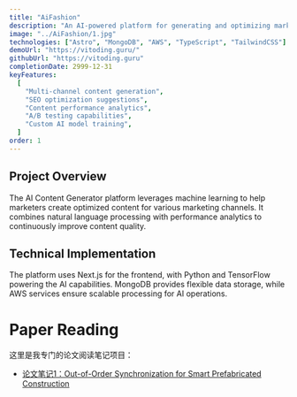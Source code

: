 ```yaml
---
title: "AiFashion"
description: "An AI-powered platform for generating and optimizing marketing content across multiple channels."
image: "../AiFashion/1.jpg"
technologies: ["Astro", "MongoDB", "AWS", "TypeScript", "TailwindCSS"]
demoUrl: "https://vitoding.guru/"
githubUrl: "https://vitoding.guru"
completionDate: 2999-12-31
keyFeatures:
  [
    "Multi-channel content generation",
    "SEO optimization suggestions",
    "Content performance analytics",
    "A/B testing capabilities",
    "Custom AI model training",
  ]
order: 1
---
```


## Project Overview

The AI Content Generator platform leverages machine learning to help marketers create optimized content for various marketing channels. It combines natural language processing with performance analytics to continuously improve content quality.

## Technical Implementation

The platform uses Next.js for the frontend, with Python and TensorFlow powering the AI capabilities. MongoDB provides flexible data storage, while AWS services ensure scalable processing for AI operations.

<h1>Paper Reading</h1>
<p>这里是我专门的论文阅读笔记项目：</p>
<ul>
  <li><a href="/Paer-reading/notes/shengsike.md" target="_blank">论文笔记1：Out-of-Order Synchronization for Smart Prefabricated Construction</a></li>
</ul>